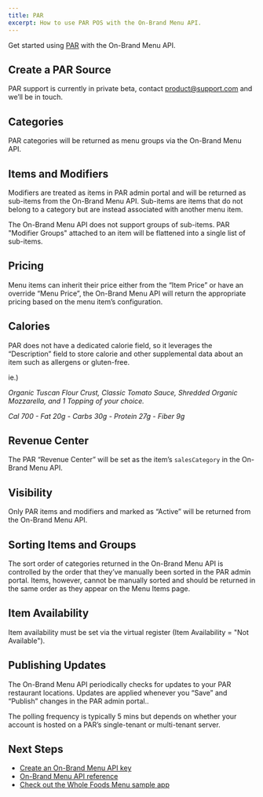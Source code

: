 ```yaml
---
title: PAR
excerpt: How to use PAR POS with the On-Brand Menu API.
---
```


Get started using [PAR](https://partech.com/) with the On-Brand Menu API.

## Create a PAR Source

PAR support is currently in private beta, contact [product@support.com](mailto:product@support.com) and we’ll be in touch.

## Categories

PAR categories will be returned as menu groups via the On-Brand Menu API. 

## Items and Modifiers

Modifiers are treated as items in PAR admin portal and will be returned as sub-items from the On-Brand Menu API. Sub-items are items that do not belong to a category but are instead associated with another menu item.

<Callout>The On-Brand Menu API does not support groups of sub-items. PAR "Modifier Groups" attached to an item will be flattened into a single list of sub-items.</Callout>

## Pricing
Menu items can inherit their price either from the “Item Price” or have an override “Menu Price”, the On-Brand Menu API will return the appropriate pricing based on the menu item’s configuration.

## Calories

PAR does not have a dedicated calorie field, so it leverages the “Description” field to store calorie and other supplemental data about an item such as allergens or gluten-free.  

ie.) 

*Organic Tuscan Flour Crust, Classic Tomato Sauce, Shredded Organic Mozzarella, and 1 Topping of your choice.* 

*Cal 700 - Fat 20g - Carbs 30g - Protein 27g - Fiber 9g*

## Revenue Center

The PAR “Revenue Center” will be set as the item’s `salesCategory` in the On-Brand Menu API.

## Visibility

Only PAR items and modifiers and marked as “Active” will be returned from the On-Brand Menu API.

## Sorting Items and Groups

The sort order of categories returned in the On-Brand Menu API is controlled by the order that they’ve manually been sorted in the PAR admin portal. Items, however, cannot be manually sorted and should be returned in the same order as they appear on the Menu Items page.

## Item Availability

Item availability must be set via the virtual register (Item Availability = "Not Available").

## Publishing Updates

The On-Brand Menu API periodically checks for updates to your PAR restaurant locations. Updates are applied whenever you “Save” and “Publish” changes in the PAR admin portal.. 

The polling frequency is typically 5 mins but depends on whether your account is hosted on a PAR’s single-tenant or multi-tenant server.

## Next Steps

- [Create an On-Brand Menu API key](/docs/on-brand-menu-api/api-keys)
- [On-Brand Menu API reference](/docs/on-brand-menu-api/reference)
- [Check out the Whole Foods Menu sample app](/docs/get-started/sample-apps/whole-foods-menu)
